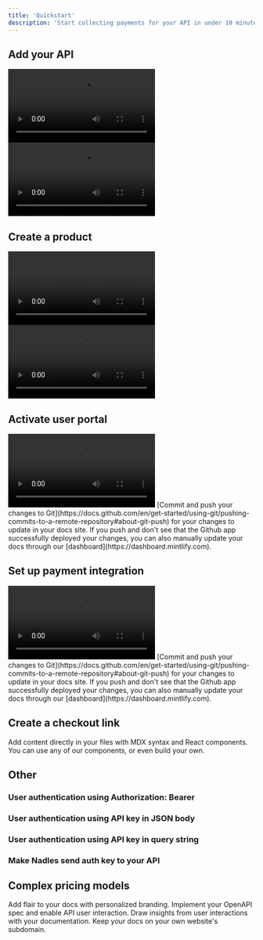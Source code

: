 ```yaml
---
title: 'Quickstart'
description: 'Start collecting payments for your API in under 10 minutes.'
---
```


## Add your API

<AccordionGroup>
  <Accordion icon="file-arrow-up" title="Import OpenAPI specification">
    <video controls className="w-full aspect-video" preload="metadata" src="https://app.nadles.com/static/docs/Quickstart%20%E2%80%94%20Import%20OpenAPI%20file.mp4" />
  </Accordion>

  <Accordion icon="cloud-plus" title="Add API manually">
    <video controls className="w-full aspect-video" preload="metadata" src="https://app.nadles.com/static/docs/Quickstart%20%E2%80%94%20Add%20API.mp4" />
  </Accordion>
</AccordionGroup>

## Create a product

<AccordionGroup>
  <Accordion icon="cart-flatbed-boxes" title="Using product template">
    <video controls className="w-full aspect-video" preload="metadata" src="https://app.nadles.com/static/docs/Quickstart%20%E2%80%94%20Create%20product%20from%20template.mp4" />
  </Accordion>

  <Accordion icon="computer-mouse-scrollwheel" title="Configure product manually">
    <video controls className="w-full aspect-video" preload="metadata" src="https://app.nadles.com/static/docs/Quickstart%20%E2%80%94%20Configure%20product%20manually.mp4" />
  </Accordion>
</AccordionGroup>

## Activate user portal

<AccordionGroup>
  <Accordion icon="id-badge" title="Activate user portal">
    <video controls className="w-full aspect-video" preload="metadata" src="https://app.nadles.com/static/docs/Quickstart%20%E2%80%94%20Activate%20user%20portal.mp4" />
  </Accordion>

  <Accordion icon="money-bill-1-wave" title="Styling user portal">
    [Commit and push your changes to
    Git](https://docs.github.com/en/get-started/using-git/pushing-commits-to-a-remote-repository#about-git-push)
    for your changes to update in your docs site. If you push and don't see that
    the Github app successfully deployed your changes, you can also manually
    update your docs through our [dashboard](https://dashboard.mintlify.com).
  </Accordion>
</AccordionGroup>

## Set up payment integration

<AccordionGroup>
  <Accordion icon="stripe" title="Stripe">
    <video controls className="w-full aspect-video" preload="metadata" src="https://app.nadles.com/static/docs/Quickstart%20%E2%80%94%20Stripe.mp4" />
  </Accordion>

  <Accordion icon="money-bill-1-wave" title="Paddle">
    [Commit and push your changes to
    Git](https://docs.github.com/en/get-started/using-git/pushing-commits-to-a-remote-repository#about-git-push)
    for your changes to update in your docs site. If you push and don't see that
    the Github app successfully deployed your changes, you can also manually
    update your docs through our [dashboard](https://dashboard.mintlify.com).
  </Accordion>
</AccordionGroup>

## Create a checkout link

Add content directly in your files with MDX syntax and React components. You can use any of our components, or even build your own.

## Other

### User authentication using Authorization: Bearer

### User authentication using API key in JSON body

### User authentication using API key in query string

### Make Nadles send auth key to your API

## Complex pricing models

<CardGroup>
  <Card title="Style Your Docs" icon="paintbrush" href="/settings/global">
    Add flair to your docs with personalized branding.
  </Card>

  <Card title="Add API Endpoints" icon="square-code" href="/api-playground/configuration">
    Implement your OpenAPI spec and enable API user interaction.
  </Card>

  <Card title="Integrate Analytics" icon="chart-mixed" href="/analytics/supported-integrations">
    Draw insights from user interactions with your documentation.
  </Card>

  <Card title="Host on a Custom Domain" icon="browser" href="/settings/custom-domain/subdomain">
    Keep your docs on your own website's subdomain.
  </Card>
</CardGroup>